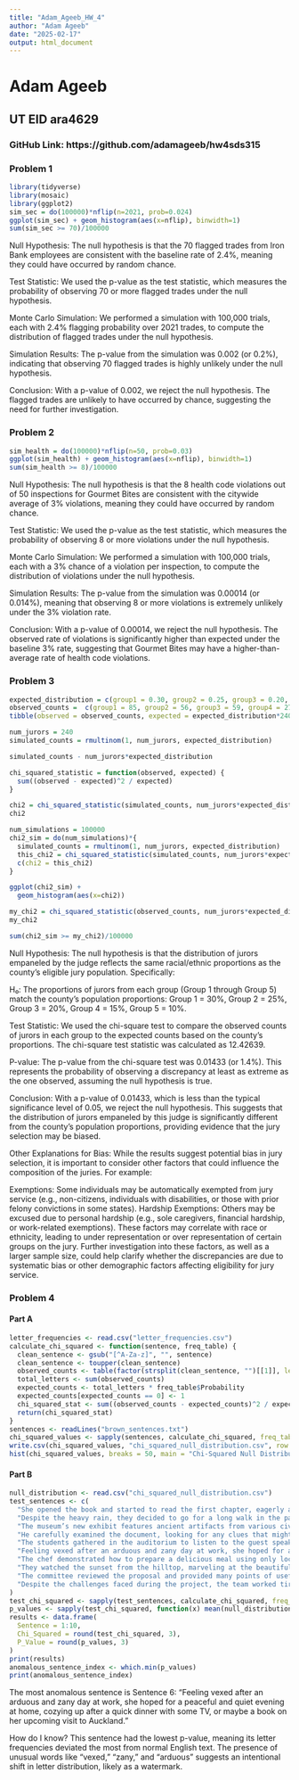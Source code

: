 ```yaml
---
title: "Adam_Ageeb_HW_4"
author: "Adam Ageeb"
date: "2025-02-17"
output: html_document
---
```

# Adam Ageeb
## UT EID ara4629
### GitHub Link: https://github.com/adamageeb/hw4sds315 

### Problem 1

```r
library(tidyverse)
library(mosaic)
library(ggplot2)
sim_sec = do(100000)*nflip(n=2021, prob=0.024)
ggplot(sim_sec) + geom_histogram(aes(x=nflip), binwidth=1)
sum(sim_sec >= 70)/100000
```

Null Hypothesis:
The null hypothesis is that the 70 flagged trades from Iron Bank employees are consistent with the baseline rate of 2.4%, meaning they could have occurred by random chance.

Test Statistic:
We used the p-value as the test statistic, which measures the probability of observing 70 or more flagged trades under the null hypothesis.

Monte Carlo Simulation:
We performed a simulation with 100,000 trials, each with 2.4% flagging probability over 2021 trades, to compute the distribution of flagged trades under the null hypothesis.

Simulation Results:
The p-value from the simulation was 0.002 (or 0.2%), indicating that observing 70 flagged trades is highly unlikely under the null hypothesis.

Conclusion:
With a p-value of 0.002, we reject the null hypothesis. The flagged trades are unlikely to have occurred by chance, suggesting the need for further investigation.


### Problem 2

```r
sim_health = do(100000)*nflip(n=50, prob=0.03)
ggplot(sim_health) + geom_histogram(aes(x=nflip), binwidth=1)
sum(sim_health >= 8)/100000
```

Null Hypothesis:
The null hypothesis is that the 8 health code violations out of 50 inspections for Gourmet Bites are consistent with the citywide average of 3% violations, meaning they could have occurred by random chance.

Test Statistic:
We used the p-value as the test statistic, which measures the probability of observing 8 or more violations under the null hypothesis.

Monte Carlo Simulation:
We performed a simulation with 100,000 trials, each with a 3% chance of a violation per inspection, to compute the distribution of violations under the null hypothesis.

Simulation Results:
The p-value from the simulation was 0.00014 (or 0.014%), meaning that observing 8 or more violations is extremely unlikely under the 3% violation rate.

Conclusion:
With a p-value of 0.00014, we reject the null hypothesis. The observed rate of violations is significantly higher than expected under the baseline 3% rate, suggesting that Gourmet Bites may have a higher-than-average rate of health code violations.


### Problem 3

```r
expected_distribution = c(group1 = 0.30, group2 = 0.25, group3 = 0.20, group4 = 0.15, group5 = 0.10)
observed_counts =  c(group1 = 85, group2 = 56, group3 = 59, group4 = 27, group5 = 13)
tibble(observed = observed_counts, expected = expected_distribution*240)

num_jurors = 240
simulated_counts = rmultinom(1, num_jurors, expected_distribution)

simulated_counts - num_jurors*expected_distribution

chi_squared_statistic = function(observed, expected) {
  sum((observed - expected)^2 / expected)
}

chi2 = chi_squared_statistic(simulated_counts, num_jurors*expected_distribution)
chi2

num_simulations = 100000
chi2_sim = do(num_simulations)*{
  simulated_counts = rmultinom(1, num_jurors, expected_distribution)
  this_chi2 = chi_squared_statistic(simulated_counts, num_jurors*expected_distribution)
  c(chi2 = this_chi2)
}

ggplot(chi2_sim) + 
  geom_histogram(aes(x=chi2))

my_chi2 = chi_squared_statistic(observed_counts, num_jurors*expected_distribution)
my_chi2

sum(chi2_sim >= my_chi2)/100000
```

Null Hypothesis:
The null hypothesis is that the distribution of jurors empaneled by the judge reflects the same racial/ethnic proportions as the county's eligible jury population. Specifically:

H₀: The proportions of jurors from each group (Group 1 through Group 5) match the county's population proportions:
Group 1 = 30%, Group 2 = 25%, Group 3 = 20%, Group 4 = 15%, Group 5 = 10%.

Test Statistic:
We used the chi-square test to compare the observed counts of jurors in each group to the expected counts based on the county's proportions. The chi-square test statistic was calculated as 12.42639.

P-value:
The p-value from the chi-square test was 0.01433 (or 1.4%). This represents the probability of observing a discrepancy at least as extreme as the one observed, assuming the null hypothesis is true.

Conclusion:
With a p-value of 0.01433, which is less than the typical significance level of 0.05, we reject the null hypothesis. This suggests that the distribution of jurors empaneled by this judge is significantly different from the county's population proportions, providing evidence that the jury selection may be biased.

Other Explanations for Bias:
While the results suggest potential bias in jury selection, it is important to consider other factors that could influence the composition of the juries. For example:

Exemptions: Some individuals may be automatically exempted from jury service (e.g., non-citizens, individuals with disabilities, or those with prior felony convictions in some states).
Hardship Exemptions: Others may be excused due to personal hardship (e.g., sole caregivers, financial hardship, or work-related exemptions).
These factors may correlate with race or ethnicity, leading to under representation or over representation of certain groups on the jury. Further investigation into these factors, as well as a larger sample size, could help clarify whether the discrepancies are due to systematic bias or other demographic factors affecting eligibility for jury service.


### Problem 4

#### Part A

```r
letter_frequencies <- read.csv("letter_frequencies.csv")
calculate_chi_squared <- function(sentence, freq_table) {
  clean_sentence <- gsub("[^A-Za-z]", "", sentence)
  clean_sentence <- toupper(clean_sentence)
  observed_counts <- table(factor(strsplit(clean_sentence, "")[[1]], levels = freq_table$Letter))
  total_letters <- sum(observed_counts)
  expected_counts <- total_letters * freq_table$Probability
  expected_counts[expected_counts == 0] <- 1
  chi_squared_stat <- sum((observed_counts - expected_counts)^2 / expected_counts)
  return(chi_squared_stat)
}
sentences <- readLines("brown_sentences.txt")
chi_squared_values <- sapply(sentences, calculate_chi_squared, freq_table = letter_frequencies)
write.csv(chi_squared_values, "chi_squared_null_distribution.csv", row.names = FALSE)
hist(chi_squared_values, breaks = 50, main = "Chi-Squared Null Distribution", xlab = "Chi-Squared Statistic")
```

#### Part B

```r
null_distribution <- read.csv("chi_squared_null_distribution.csv")
test_sentences <- c(
  "She opened the book and started to read the first chapter, eagerly anticipating what might come next.",
  "Despite the heavy rain, they decided to go for a long walk in the park, crossing the main avenue by the fountain in the center.",
  "The museum’s new exhibit features ancient artifacts from various civilizations around the world.",
  "He carefully examined the document, looking for any clues that might help solve the mystery.",
  "The students gathered in the auditorium to listen to the guest speaker’s inspiring lecture.",
  "Feeling vexed after an arduous and zany day at work, she hoped for a peaceful and quiet evening at home, cozying up after a quick dinner with some TV, or maybe a book on her upcoming visit to Auckland.",
  "The chef demonstrated how to prepare a delicious meal using only locally sourced ingredients, focusing mainly on some excellent dinner recipes from Spain.",
  "They watched the sunset from the hilltop, marveling at the beautiful array of colors in the sky.",
  "The committee reviewed the proposal and provided many points of useful feedback to improve the project’s effectiveness.",
  "Despite the challenges faced during the project, the team worked tirelessly to ensure its successful completion, resulting in a product that exceeded everyone’s expectations."
)
test_chi_squared <- sapply(test_sentences, calculate_chi_squared, freq_table = letter_frequencies)
p_values <- sapply(test_chi_squared, function(x) mean(null_distribution >= x))
results <- data.frame(
  Sentence = 1:10,
  Chi_Squared = round(test_chi_squared, 3),
  P_Value = round(p_values, 3)
)
print(results)
anomalous_sentence_index <- which.min(p_values)
print(anomalous_sentence_index)
```

The most anomalous sentence is Sentence 6:
"Feeling vexed after an arduous and zany day at work, she hoped for a peaceful and quiet evening at home, cozying up after a quick dinner with some TV, or maybe a book on her upcoming visit to Auckland."

How do I know?
This sentence had the lowest p-value, meaning its letter frequencies deviated the most from normal English text. The presence of unusual words like "vexed," "zany," and "arduous" suggests an intentional shift in letter distribution, likely as a watermark.